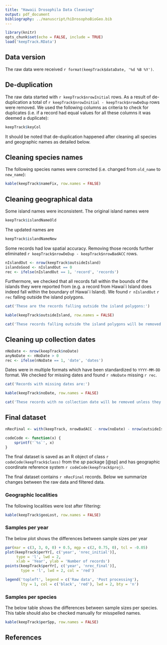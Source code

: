 ```yaml
---
title: "Hawaii Drosophila Data Cleaning"
output: pdf_document
bibliography: ../manuscript/hiDrosophoBioGeo.bib
---
```


```r
library(knitr)
opts_chunk$set(echo = FALSE, include = TRUE)
load('keepTrack.RData')
```

## Data version

The raw data were received `r format(keepTrack$dataDate, '%d %B %Y')`.


## De-duplication

The raw data started with `r keepTrack$nrowInitial` rows. As a result of de-duplication a total of `r keepTrack$nrowInitial - keepTrack$nrowDeDup` rows were removed.  We used the following columns as criteria to check for duplicates (i.e. if a record had equal values for all these columns it was deemed a duplicate):

```r
keepTrack$keyCol
```

It should be noted that de-duplication happened after cleaning all species and geographic names as detailed below.


## Cleaning species names

The following species names were corrected (i.e. changed from `old_name` to `new_name`):

```r
kable(keepTrack$nameFix, row.names = FALSE)
```


## Cleaning geographical data

Some island names were inconsistent.  The original island names were

```r
keepTrack$islandNameOld
```

The updated names are

```r
keepTrack$islandNameNew
```

Some records had low spatial accuracy.  Removing those records further eliminated `r keepTrack$nrowDeDup - keepTrack$nrowBadACC` rows.

```r
nIslandOut <- nrow(keepTrack$outsideIsland)
islandsGood <- nIslandOut == 0
rec <- ifelse(nIslandOut == 1, 'record', 'records')
```


Furthermore, we checked that all records fall within the bounds of the islands they were reported from (e.g. a record from Hawai\`i Island does indeed fall within the boundary of Hawai\`i Island).  We found `r nIslandOut` `r rec` falling outside the island polygons.

```r
cat('These are the records falling outside the island polygons:')
```

```r
kable(keepTrack$outsideIsland, row.names = FALSE)
```

```r
cat('These records falling outside the island polygons will be removed unless they can be corrected.')
```


## Cleaning up collection dates

```r
nNoDate <- nrow(keepTrack$noDate)
anyNoDate <- nNoDate > 0
rec <- ifelse(nNoDate == 1, 'date', 'dates')
```

Dates were in multiple formats which have been standardized to `YYYY-MM-DD` format.  We checked for missing dates and found `r nNoDate` missing `r rec`.

```r
cat('Records with missing dates are:')
```

```r
kable(keepTrack$noDate, row.names = FALSE)
```

```r
cat('These records with no collection date will be removed unless they can be corrected.')
```

## Final dataset

```r
nRecFinal <- with(keepTrack, nrowBadACC - nrow(noDate) - nrow(outsideIsland))

codeCode <- function(x) {
    sprintf('`%s`', x)
}
```

The final dataset is saved as an R object of class `r codeCode(keepTrack$class)` from the *sp* package [@sp] and has geographic coordinate reference system `r codeCode(keepTrack$proj)`.

The final dataset contains `r nRecFinal` records.  Below we summarize changes between the raw data and filtered data.

### Geographic localities

The following localities were lost after filtering:

```r
kable(keepTrack$geoLost, row.names = FALSE)
```


### Samples per year

The below plot shows the differences between sample sizes per year

```r
par(mar = c(3, 3, 0, 0) + 0.5, mgp = c(2, 0.75, 0), tcl = -0.05)
plot(keepTrack$perYr[, c('year', 'nrec_initial')], 
     type = 'l', lwd = 2, 
     xlab = 'Year', ylab = 'Number of records')
points(keepTrack$perYr[, c('year', 'nrec_final')], 
       type = 'l', lwd = 2, col = 'red')

legend('topleft', legend = c('Raw data', 'Post processing'), 
       lty = 1, col = c('black', 'red'), lwd = 2, bty = 'n')
```


### Samples per species

The below table shows the differences between sample sizes per species. This table should also be checked manually for misspelled names.

```r
kable(keepTrack$perSpp, row.names = FALSE)
```


## References
